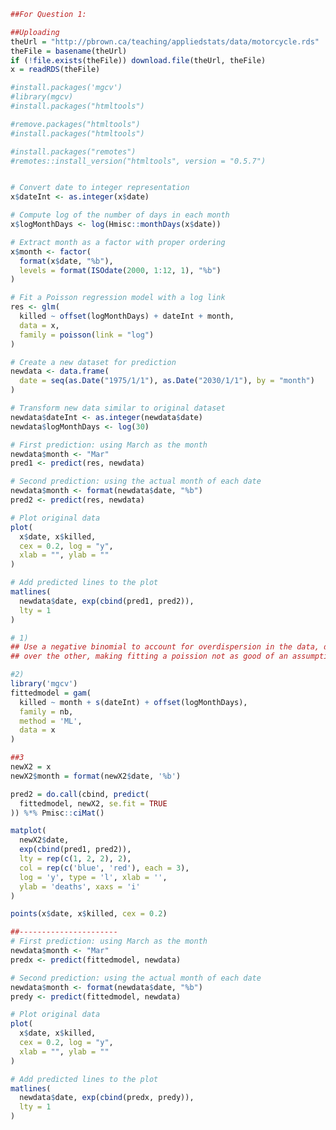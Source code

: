 ```r
##For Question 1:

##Uploading
theUrl = "http://pbrown.ca/teaching/appliedstats/data/motorcycle.rds"
theFile = basename(theUrl)
if (!file.exists(theFile)) download.file(theUrl, theFile)
x = readRDS(theFile)

#install.packages('mgcv')
#library(mgcv)
#install.packages("htmltools")

#remove.packages("htmltools")
#install.packages("htmltools")

#install.packages("remotes")
#remotes::install_version("htmltools", version = "0.5.7")


# Convert date to integer representation
x$dateInt <- as.integer(x$date)

# Compute log of the number of days in each month
x$logMonthDays <- log(Hmisc::monthDays(x$date))

# Extract month as a factor with proper ordering
x$month <- factor(
  format(x$date, "%b"), 
  levels = format(ISOdate(2000, 1:12, 1), "%b")
)

# Fit a Poisson regression model with a log link
res <- glm(
  killed ~ offset(logMonthDays) + dateInt + month, 
  data = x, 
  family = poisson(link = "log")
)

# Create a new dataset for prediction
newdata <- data.frame(
  date = seq(as.Date("1975/1/1"), as.Date("2030/1/1"), by = "month")
)

# Transform new data similar to original dataset
newdata$dateInt <- as.integer(newdata$date)
newdata$logMonthDays <- log(30)

# First prediction: using March as the month
newdata$month <- "Mar"
pred1 <- predict(res, newdata)

# Second prediction: using the actual month of each date
newdata$month <- format(newdata$date, "%b")
pred2 <- predict(res, newdata)

# Plot original data
plot(
  x$date, x$killed, 
  cex = 0.2, log = "y", 
  xlab = "", ylab = ""
)

# Add predicted lines to the plot
matlines(
  newdata$date, exp(cbind(pred1, pred2)), 
  lty = 1
)

```

```r
# 1)
## Use a negative binomial to account for overdispersion in the data, due to seasonality, deaths may be more common in one month
## over the other, making fitting a poission not as good of an assumption since poisson assumes all variances are equal. Additionally the negative binomial models count data, therefore it is always non-negative, the death counts will always be non-negative.

#2)
library('mgcv')
fittedmodel = gam(
  killed ~ month + s(dateInt) + offset(logMonthDays), 
  family = nb,  
  method = 'ML', 
  data = x
)

##3 
newX2 = x
newX2$month = format(newX2$date, '%b')

pred2 = do.call(cbind, predict(
  fittedmodel, newX2, se.fit = TRUE
)) %*% Pmisc::ciMat()

matplot(
  newX2$date,
  exp(cbind(pred1, pred2)),
  lty = rep(c(1, 2, 2), 2),
  col = rep(c('blue', 'red'), each = 3),
  log = 'y', type = 'l', xlab = '',
  ylab = 'deaths', xaxs = 'i'
)

points(x$date, x$killed, cex = 0.2)

##----------------------
# First prediction: using March as the month
newdata$month <- "Mar"
predx <- predict(fittedmodel, newdata)

# Second prediction: using the actual month of each date
newdata$month <- format(newdata$date, "%b")
predy <- predict(fittedmodel, newdata)

# Plot original data
plot(
  x$date, x$killed, 
  cex = 0.2, log = "y", 
  xlab = "", ylab = ""
)

# Add predicted lines to the plot
matlines(
  newdata$date, exp(cbind(predx, predy)), 
  lty = 1
)
```
